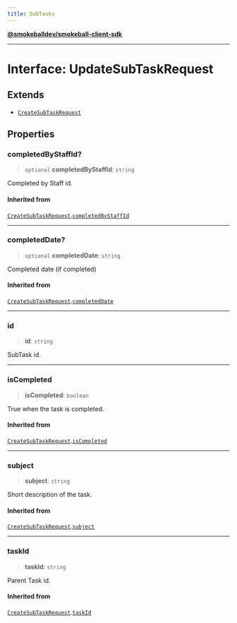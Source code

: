 ```yaml
---
title: SubTasks
---
```

[**@smokeballdev/smokeball-client-sdk**](./../../../../README)

***

# Interface: UpdateSubTaskRequest

## Extends

- [`CreateSubTaskRequest`](./CreateSubTaskRequest)

## Properties

### completedByStaffId?

> `optional` **completedByStaffId**: `string`

Completed by Staff id.

#### Inherited from

[`CreateSubTaskRequest`](./CreateSubTaskRequest).[`completedByStaffId`](CreateSubTaskRequest.md#completedbystaffid)

***

### completedDate?

> `optional` **completedDate**: `string`

Completed date (if completed)

#### Inherited from

[`CreateSubTaskRequest`](./CreateSubTaskRequest).[`completedDate`](CreateSubTaskRequest.md#completeddate)

***

### id

> **id**: `string`

SubTask id.

***

### isCompleted

> **isCompleted**: `boolean`

True when the task is completed.

#### Inherited from

[`CreateSubTaskRequest`](./CreateSubTaskRequest).[`isCompleted`](CreateSubTaskRequest.md#iscompleted)

***

### subject

> **subject**: `string`

Short description of the task.

#### Inherited from

[`CreateSubTaskRequest`](./CreateSubTaskRequest).[`subject`](CreateSubTaskRequest.md#subject)

***

### taskId

> **taskId**: `string`

Parent Task id.

#### Inherited from

[`CreateSubTaskRequest`](./CreateSubTaskRequest).[`taskId`](CreateSubTaskRequest.md#taskid)
